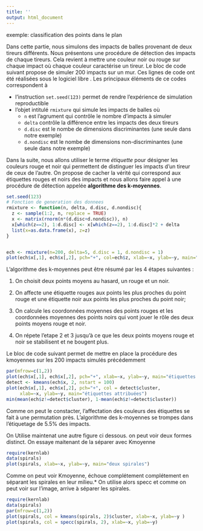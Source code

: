 ```yaml
---
title: ''
output: html_document
---
```


exemple: classification des points dans le plan


Dans cette partie, nous simulons des impacts de balles provenant de deux tireurs différents. Nous présentons une procédure de détection des impacts de chaque tireurs. Cela revient à mettre une couleur noir ou rouge sur chaque impact où chaque couleur caractérise un tireur. Le bloc de code suivant propose de simuler 200 impacts sur un mur. Ces lignes de code ont été réalisées sous le logiciel libre [\textsf{R}](https://cran.r-project.org/). Les principaux éléments de ce codes correspondent à 
 
 - l'instruction `set.seed(123)` permet de rendre l'expérience de simulation reproductible
 - l'objet intitulé `rmixture` qui simule les impacts de balles où 
    - `n` est l'agrument qui contrôle le nombre d'impacts à simuler
    - `delta` contrôle la différence entre les impacts des deux tireurs
    - `d.disc` est le nombe de dimensions discriminantes (une seule dans notre exemple)
    - `d.nondisc` est le nombe de dimensions non-discriminantes (une seule dans notre exemple)

Dans la suite, nous allons utiliser le terme *étiquette* pour désigner les couleurs rouge et noir qui permettent de distinguer les impacts d'un tireur de ceux de l'autre.
On propose de cacher la vérité qui correspond aux étiquettes rouges et noirs des impacts et nous allons faire appel à une procédure de détection appelée **algorithme des k-moyennes**.

```r
set.seed(123)
# Fonction de generation des donnees
rmixture <- function(n, delta, d.disc, d.nondisc){
  z <- sample(1:2, n, replace = TRUE)
  x <- matrix(rnorm(n*(d.disc+d.nondisc)), n)
  x[which(z==2), 1:d.disc] <- x[which(z==2), 1:d.disc]*2 + delta
  list(x=as.data.frame(x), z=z)
}


ech <- rmixture(n=200, delta=5, d.disc = 1, d.nondisc = 1)
plot(ech$x[,1], ech$x[,2], pch="+", col=ech$z, xlab=~x, ylab=~y, main="la vérité simulée")
```


L'algorithme des k-moyennes peut être résumé par les 4 étapes suivantes : 

1. On choisit deux points moyens au hasard, un rouge et un noir. 

2. On affecte une étiquette rouges aux points les plus proches du point rouge et une étiquette noir aux points les plus proches du point noir;

3. On calcule les coordonnées moyennes des points rouges et les coordonnées moyennes des points noirs qui vont jouer le rôle des deux points moyens rouge et noir.

4. On répete l'etape 2 et 3 jusqu'à ce que les deux points moyens rouge et noir se stabilisent et ne bougent plus.


<!-- L’algorithme ci dessous détecte la provenances des impacts de balles; On considère un tireur qui aura ses balles en noirs et un autre avec des balles en rouges. L’algorithme à 5.5% de chance de se tromper. Comme on peut voir sur le graphique, il ne suffit que d'une seule dimension pour distinguer le milieu des impacts de balles(Y) -->
<!-- grâce à l'algorithme on peut aussi savoir quel est le côté discriminant et le aussi nombre de tireur. -->
Le bloc de code suivant permet de mettre en place la procédure des kmoyennes sur les
200 impacts simulés précédemment

```r
par(mfrow=c(1,2))
plot(ech$x[,1], ech$x[,2], pch="+", xlab=~x, ylab=~y, main="étiquettes cachées")
detect <- kmeans(ech$x, 2, nstart = 100)
plot(ech$x[,1], ech$x[,2], pch="+", col = detect$cluster,
     xlab=~x, ylab=~y, main="étiquettes attribuées")
min(mean(ech$z!=detect$cluster), 1-mean(ech$z!=detect$cluster))
```
Comme on peut le constacter, l'affectation des couleurs des étiquettes se fait à une permutation près. L'algorithme des k-moyennes se trompes dans l'étiquetage de $5.5\%$
des impacts.

On Utilise maintenat une autre figure ci dessous. on peut voir deux formes distinct. On essaye maitenant de la séparer avec Kmoyenne

```r
require(kernlab)
data(spirals)
plot(spirals, xlab=~x, ylab=~y, main="deux spirales")
```

Comme on peut voir Kmoyenne, échoue complétement complétement en séparant les spirales en leur milieu.*
On utilise alors specc et comme on peut voir sur l'image, arrive à séparer les spirales.
```r
require(kernlab)
data(spirals)
par(mfrow=c(1,2))
plot(spirals, col = kmeans(spirals, 2)$cluster, xlab=~x, ylab=~y )
plot(spirals, col = specc(spirals, 2), xlab=~x, ylab=~y)
```


